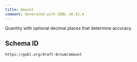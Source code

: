 ```yaml
---
title: Amount
comment: Generated with GOBL v0.42.4
---
```


Quantity with optional decimal places that determine accuracy.

## Schema ID

`https://gobl.org/draft-0/num/amount`

